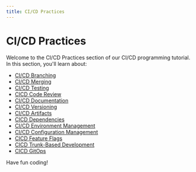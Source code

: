 ```yaml
---
title: CI/CD Practices
---
```


# CI/CD Practices

Welcome to the CI/CD Practices section of our CI/CD programming tutorial. In this section, you'll learn about:

- [CI/CD Branching](./0-cicd-branching.mdx)
- [CI/CD Merging](./1-cicd-merging.mdx)
- [CI/CD Testing](./2-cicd-testing.mdx)
- [CICD Code Review](./3-cicd-code-review.mdx)
- [CI/CD Documentation](./4-cicd-documentation.mdx)
- [CI/CD Versioning](./5-cicd-versioning.mdx)
- [CI/CD Artifacts](./6-cicd-artifacts.mdx)
- [CICD Dependencies](./7-cicd-dependencies.mdx)
- [CI/CD Environment Management](./8-cicd-environment-management.mdx)
- [CI/CD Configuration Management](./9-cicd-configuration-management.mdx)
- [CICD Feature Flags](./10-cicd-feature-flags.mdx)
- [CICD Trunk-Based Development](./11-cicd-trunk-based-development.mdx)
- [CICD GitOps](./12-cicd-gitops.mdx)

Have fun coding!
